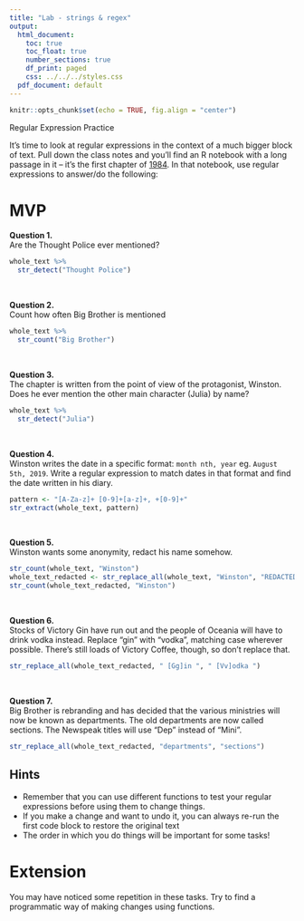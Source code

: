 ```yaml
---
title: "Lab - strings & regex"
output:
  html_document:
    toc: true
    toc_float: true
    number_sections: true
    df_print: paged
    css: ../../../styles.css
  pdf_document: default
---
```


```r
knitr::opts_chunk$set(echo = TRUE, fig.align = "center")
```

Regular Expression Practice

It's time to look at regular expressions in the context of a much bigger block of text. Pull down the class notes and you'll find an R notebook with a long passage in it -- it's the first chapter of [1984](https://en.wikipedia.org/wiki/Nineteen_Eighty-Four). In that notebook, use regular expressions to answer/do the following:

# MVP

**Question 1.**  
Are the Thought Police ever mentioned?

```r
whole_text %>% 
  str_detect("Thought Police")
```


<br>

**Question 2.**  
Count how often Big Brother is mentioned

```r
whole_text %>%
  str_count("Big Brother")
```


<br>

**Question 3.**  
The chapter is written from the point of view of the protagonist, Winston. Does he ever mention the other main character (Julia) by name?

```r
whole_text %>% 
  str_detect("Julia")
```

<br>

**Question 4.**  
Winston writes the date in a specific format: `month nth, year` eg. `August 5th, 2019`. Write a regular expression to match dates in that format and find the date written in his diary.

```r
pattern <- "[A-Za-z]+ [0-9]+[a-z]+, +[0-9]+"
str_extract(whole_text, pattern)
```


<br>

**Question 5.**  
Winston wants some anonymity, redact his name somehow.

```r
str_count(whole_text, "Winston")
whole_text_redacted <- str_replace_all(whole_text, "Winston", "REDACTED")
str_count(whole_text_redacted, "Winston")
```


<br>

**Question 6.**  
Stocks of Victory Gin have run out and the people of Oceania will have to drink vodka instead. Replace "gin" with "vodka", matching case wherever possible. There's still loads of Victory Coffee, though, so don't replace that.

```r
str_replace_all(whole_text_redacted, " [Gg]in ", " [Vv]odka ")
```


<br>

**Question 7.**  
Big Brother is rebranding and has decided that the various ministries will now be known as departments. The old departments are now called sections. The Newspeak titles will use "Dep" instead of "Mini".

```r
str_replace_all(whole_text_redacted, "departments", "sections")
```



## Hints

* Remember that you can use different functions to test your regular expressions before using them to change things.
* If you make a change and want to undo it, you can always re-run the first code block to restore the original text
* The order in which you do things will be important for some tasks!

# Extension

You may have noticed some repetition in these tasks. Try to find a programmatic way of making changes using functions.
